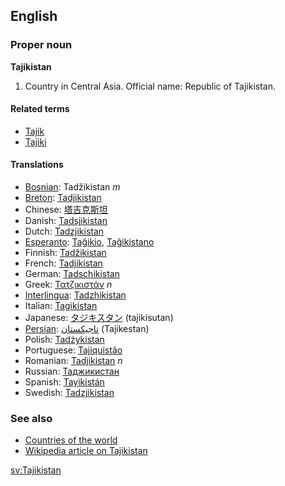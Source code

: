 ==English==
===Proper noun===
'''Tajikistan'''

# Country in Central Asia. Official name: Republic of Tajikistan.

====Related terms====
*[[Tajik]]
*[[Tajiki]]

====Translations====
*[[Bosnian]]: Tadžikistan ''m''
*[[Breton]]: [[Tadjikistan]]
*Chinese: [[塔吉克斯坦]]
*Danish: [[Tadsjikistan]]
*Dutch: [[Tadzjikistan]]
*[[Esperanto]]: [[Taĝikio]], [[Taĝikistano]]
*Finnish: [[Tadžikistan]]
*French: [[Tadjikistan]]
*German: [[Tadschikistan]]
*Greek: [[Τατζικιστάν]] ''n''
*[[Interlingua]]: [[Tadzhikistan]]
*Italian: [[Tagikistan]]
*Japanese: [[タジキスタン]] (tajikisutan)
*[[Persian]]: [[تاجيكستان]] (Tajikestan)
*Polish: [[Tadżykistan]]
*Portuguese: [[Tajiquistão]]
*Romanian: [[Tadjikistan]] ''n''
*Russian: [[Таджикистан]]
*Spanish: [[Tayikistán]]
*Swedish: [[Tadzjikistan]]

===See also===
*[[Countries of the world]]
*[[w:Tajikistan|Wikipedia article on Tajikistan]]

[[sv:Tajikistan]]